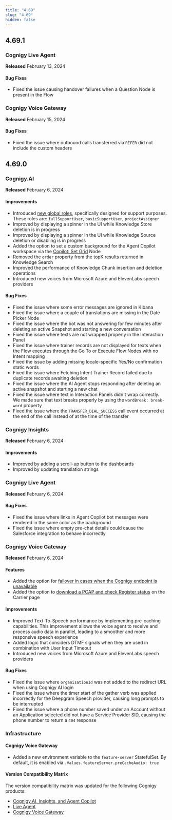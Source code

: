 ```yaml
---
title: "4.69"
slug: "4.69"
hidden: false
---
```



<ReleaseNotesAiCopilotDnsNames/>

<ReleaseNotesOrderPropertyDeprecation/>

<ReleaseNotesTextDavinciComponent003Sunset/>

<ReleaseNotesWeaviateUpgrade/>

## 4.69.1

### Cognigy Live Agent

**Released** February 13, 2024

#### Bug Fixes

- Fixed the issue causing handover failures when a Question Node is present in the Flow

### Cognigy Voice Gateway

**Released** February 15, 2024

#### Bug Fixes

- Fixed the issue where outbound calls transferred via `REFER` did not include the custom headers

## 4.69.0

### Cognigy.AI

**Released** February 6, 2024

#### Improvements

- Introduced [new global roles](/ai/administer/access/admin-center/access-control#global-roles), specifically designed for support purposes. These roles are: `fullSupportUser`, `basicSupportUser`, `projectAssigner`
- Improved by displaying a spinner in the UI while Knowledge Store deletion is in progress
- Improved by displaying a spinner in the UI while Knowledge Source deletion or disabling is in progress
- Added the option to set a custom background for the Agent Copilot workspace via the [Copilot: Set Grid](/ai/agents/develop/node-reference/agent-copilot/set-grid) Node
- Removed the `order` property from the topK results returned in Knowledge Search
- Improved the performance of Knowledge Chunk insertion and deletion operations
- Introduced new voices from Microsoft Azure and ElevenLabs speech providers

#### Bug Fixes

- Fixed the issue where some error messages are ignored in Kibana
- Fixed the issue where a couple of translations are missing in the Date Picker Node
- Fixed the issue where the bot was not answering for few minutes after deleting an active Snapshot and starting a new conversation
- Fixed the issue where texts are not wrapped properly in the Interaction Panel
- Fixed the issue where trainer records are not displayed for texts when the Flow executes through the Go To or Execute Flow Nodes with no Intent mapping
- Fixed the issue by adding missing locale-specific Yes/No confirmation static words
- Fixed the issue where Fetching Intent Trainer Record failed due to duplicate records awaiting deletion
- Fixed the issue where the AI Agent stops responding after deleting an active snapshot and starting a new chat
- Fixed the issue where text in Interaction Panels didn't wrap correctly. We made sure that text breaks properly by using the `wordBreak: break-word` property
- Fixed the issue where the `TRANSFER_DIAL_SUCCESS` call event occurred at the end of the call instead of at the time of the transfer

### Cognigy Insights

**Released** February 6, 2024

#### Improvements

- Improved by adding a scroll-up button to the dashboards
- Improved by updating translation strings

### Cognigy Live Agent

**Released** February 6, 2024

#### Bug Fixes

- Fixed the issue where links in Agent Copilot bot messages were rendered in the same color as the background
- Fixed the issue where empty pre-chat details could cause the Salesforce integration to behave incorrectly

### Cognigy Voice Gateway

**Released** February 6, 2024

#### Features

- Added the option for [failover in cases when the Cognigy endpoint is unavailable](/voice-gateway/webapp/applications#call-forwarding)
- Added the option to [download a PCAP and check Register status](/voice-gateway/webapp/carriers#outbound-authentication) on the Carrier page

#### Improvements

- Improved Text-To-Speech performance by implementing pre-caching capabilities. This improvement allows the voice agent to receive and process audio data in parallel, leading to a smoother and more responsive speech experience
- Added logic that considers DTMF signals when they are used in combination with User Input Timeout
- Introduced new voices from Microsoft Azure and ElevenLabs speech providers

#### Bug Fixes

- Fixed the issue where `organisationId` was not added to the redirect URL when using Cognigy AI login
- Fixed the issue where the timer start of the gather verb was applied incorrectly for the Deepgram Speech provider, causing long prompts to be interrupted
- Fixed the issue where a phone number saved under an Account without an Application selected did not have a Service Provider SID, causing the phone number to return a `404` response

### Infrastructure

#### Cognigy Voice Gateway

- Added a new environment variable to the `feature-server` StatefulSet. By default, it is enabled via `.Values.featureServer.preCacheAudio: true`

#### Version Compatibility Matrix

The version compatibility matrix was updated for the following Cognigy products:

- [Cognigy.AI, Insights, and Agent Copilot](/ai/administer/installation/version-compatibility-matrix)
- [Live Agent](/live-agent/installation/deployment/version-compatibility-matrix)
- [Cognigy Voice Gateway](/voice-gateway/installation/version-compatibility-matrix)